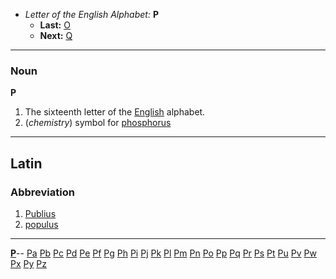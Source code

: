*''Letter of the English Alphabet:'' '''P'''
**'''Last:''' [[O]]
**'''Next:''' [[Q]]

----

===Noun===
'''P'''

#The sixteenth letter of the [[English]] alphabet.
#(''chemistry'') symbol for [[phosphorus]]


----

==Latin==
===Abbreviation===

# [[Publius]]
# [[populus]]
----
{{msg:indexletters1}}  '''[http://wiktionary.org/w/wiki.phtml?title=Special:Allpages&from=P P] '''-- [http://wiktionary.org/w/wiki.phtml?title=Special:Allpages&from=Pa Pa] [http://wiktionary.org/w/wiki.phtml?title=Special:Allpages&from=Pb Pb] [http://wiktionary.org/w/wiki.phtml?title=Special:Allpages&from=Pc Pc] [http://wiktionary.org/w/wiki.phtml?title=Special:Allpages&from=Pd Pd] [http://wiktionary.org/w/wiki.phtml?title=Special:Allpages&from=Pe Pe] [http://wiktionary.org/w/wiki.phtml?title=Special:Allpages&from=Pf Pf] [http://wiktionary.org/w/wiki.phtml?title=Special:Allpages&from=Pg Pg] [http://wiktionary.org/w/wiki.phtml?title=Special:Allpages&from=Ph Ph] [http://wiktionary.org/w/wiki.phtml?title=Special:Allpages&from=Pi Pi] [http://wiktionary.org/w/wiki.phtml?title=Special:Allpages&from=Pj Pj] [http://wiktionary.org/w/wiki.phtml?title=Special:Allpages&from=Pk Pk] [http://wiktionary.org/w/wiki.phtml?title=Special:Allpages&from=Pl Pl] [http://wiktionary.org/w/wiki.phtml?title=Special:Allpages&from=Pm Pm] [http://wiktionary.org/w/wiki.phtml?title=Special:Allpages&from=Pn Pn] [http://wiktionary.org/w/wiki.phtml?title=Special:Allpages&from=Po Po] [http://wiktionary.org/w/wiki.phtml?title=Special:Allpages&from=Pp Pp] [http://wiktionary.org/w/wiki.phtml?title=Special:Allpages&from=Pq Pq] [http://wiktionary.org/w/wiki.phtml?title=Special:Allpages&from=Pr Pr] [http://wiktionary.org/w/wiki.phtml?title=Special:Allpages&from=Ps Ps] [http://wiktionary.org/w/wiki.phtml?title=Special:Allpages&from=Pt Pt] [http://wiktionary.org/w/wiki.phtml?title=Special:Allpages&from=Pu Pu] [http://wiktionary.org/w/wiki.phtml?title=Special:Allpages&from=Pv Pv] [http://wiktionary.org/w/wiki.phtml?title=Special:Allpages&from=Pw Pw] [http://wiktionary.org/w/wiki.phtml?title=Special:Allpages&from=Px Px] [http://wiktionary.org/w/wiki.phtml?title=Special:Allpages&from=Py Py] [http://wiktionary.org/w/wiki.phtml?title=Special:Allpages&from=Pz Pz]<br>
{{msg:indexletters2}}